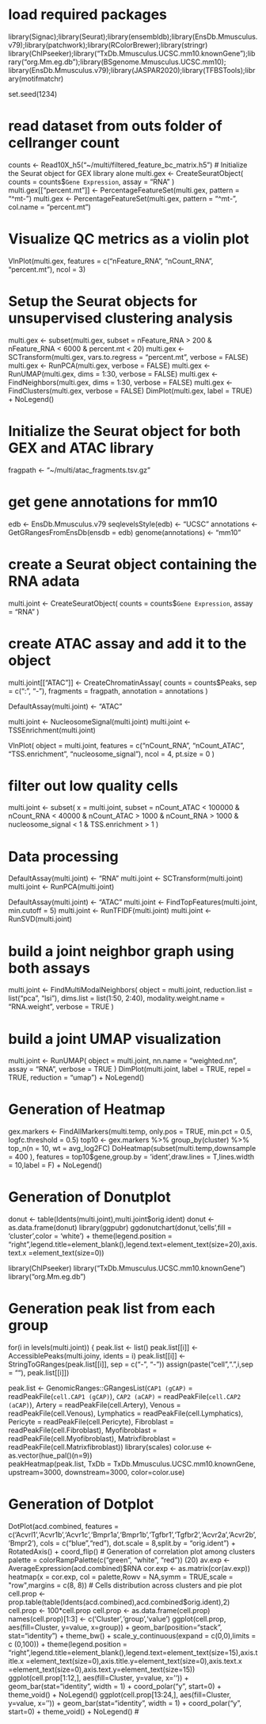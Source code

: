# load required packages
library(Signac);library(Seurat);library(ensembldb);library(EnsDb.Mmusculus.v79);library(patchwork);library(RColorBrewer);library(stringr)
library(ChIPseeker);library("TxDb.Mmusculus.UCSC.mm10.knownGene");library("org.Mm.eg.db");library(BSgenome.Mmusculus.UCSC.mm10);
library(EnsDb.Mmusculus.v79);library(JASPAR2020);library(TFBSTools);library(motifmatchr)

set.seed(1234)

# read dataset from outs folder of cellranger count
counts <- Read10X_h5("~/multi/filtered_feature_bc_matrix.h5")
# Initialize the Seurat object for GEX library alone
multi.gex <- CreateSeuratObject(
  counts = counts$`Gene Expression`,
  assay = "RNA"
)
multi.gex[["percent.mt"]] <- PercentageFeatureSet(multi.gex, pattern = "^mt-")
multi.gex <- PercentageFeatureSet(multi.gex, pattern = "^mt-", col.name = "percent.mt")

# Visualize QC metrics as a violin plot
VlnPlot(multi.gex, features = c("nFeature_RNA", "nCount_RNA", "percent.mt"), ncol = 3)

# Setup the Seurat objects for unsupervised clustering analysis
multi.gex <- subset(multi.gex, subset = nFeature_RNA > 200 & nFeature_RNA < 6000 & percent.mt < 20)
multi.gex <- SCTransform(multi.gex, vars.to.regress = "percent.mt", verbose = FALSE)
multi.gex <- RunPCA(multi.gex, verbose = FALSE)
multi.gex <- RunUMAP(multi.gex, dims = 1:30, verbose = FALSE)
multi.gex <- FindNeighbors(multi.gex, dims = 1:30, verbose = FALSE)
multi.gex <- FindClusters(multi.gex, verbose = FALSE)
DimPlot(multi.gex, label = TRUE) + NoLegend()

# Initialize the Seurat object for both GEX and ATAC library

fragpath <- "~/multi/atac_fragments.tsv.gz"

# get gene annotations for mm10
edb <- EnsDb.Mmusculus.v79
seqlevelsStyle(edb) <- "UCSC"
annotations <- GetGRangesFromEnsDb(ensdb = edb)
genome(annotations) <- "mm10"

# create a Seurat object containing the RNA adata
multi.joint <- CreateSeuratObject(
  counts = counts$`Gene Expression`,
  assay = "RNA"
)

# create ATAC assay and add it to the object
multi.joint[["ATAC"]] <- CreateChromatinAssay(
  counts = counts$Peaks,
  sep = c(":", "-"),
  fragments = fragpath,
  annotation = annotations
)

DefaultAssay(multi.joint) <- "ATAC"

multi.joint <- NucleosomeSignal(multi.joint)
multi.joint <- TSSEnrichment(multi.joint)

VlnPlot(
  object = multi.joint,
  features = c("nCount_RNA", "nCount_ATAC", "TSS.enrichment", "nucleosome_signal"),
  ncol = 4,
  pt.size = 0
)

# filter out low quality cells
multi.joint <- subset(
  x = multi.joint,
  subset = nCount_ATAC < 100000 &
    nCount_RNA < 40000 &
    nCount_ATAC > 1000 &
    nCount_RNA > 1000 &
    nucleosome_signal < 1 &
    TSS.enrichment > 1
)


# Data processing
DefaultAssay(multi.joint) <- "RNA"
multi.joint <- SCTransform(multi.joint)
multi.joint <- RunPCA(multi.joint)

DefaultAssay(multi.joint) <- "ATAC"
multi.joint <- FindTopFeatures(multi.joint, min.cutoff = 5)
multi.joint <- RunTFIDF(multi.joint)
multi.joint <- RunSVD(multi.joint)

# build a joint neighbor graph using both assays
multi.joint <- FindMultiModalNeighbors(
  object = multi.joint,
  reduction.list = list("pca", "lsi"), 
  dims.list = list(1:50, 2:40),
  modality.weight.name = "RNA.weight",
  verbose = TRUE
)

# build a joint UMAP visualization
multi.joint <- RunUMAP(
  object = multi.joint,
  nn.name = "weighted.nn",
  assay = "RNA",
  verbose = TRUE
)
DimPlot(multi.joint, label = TRUE, repel = TRUE, reduction = "umap") + NoLegend()

# Generation of Heatmap
gex.markers <- FindAllMarkers(multi.temp, only.pos = TRUE, min.pct = 0.5, logfc.threshold = 0.5)
top10 <- gex.markers %>% group_by(cluster) %>% top_n(n = 10, wt = avg_log2FC)
DoHeatmap(subset(multi.temp,downsample = 400 ), features = top10$gene,group.by = 'ident',draw.lines = T,lines.width = 10,label = F) + NoLegend()

# Generation of Donutplot
donut <- table(Idents(multi.joint),multi.joint$orig.ident)
donut <- as.data.frame(donut)
library(ggpubr)
ggdonutchart(donut,'cells',fill = 'cluster',color = 'white') + theme(legend.position = "right",legend.title=element_blank(),legend.text=element_text(size=20),axis.text.x =element_text(size=0))

library(ChIPseeker)
library("TxDb.Mmusculus.UCSC.mm10.knownGene")
library("org.Mm.eg.db")

# Generation peak list from each group

for(i in levels(multi.joint)) {
  peak.list <- list()
  peak.list[[i]] <- AccessiblePeaks(multi.joiny, idents = i)
  peak.list[[i]] <- StringToGRanges(peak.list[[i]], sep = c("-", "-"))
  assign(paste("cell",".",i,sep = ""), peak.list[[i]])
  
  peak.list <- GenomicRanges::GRangesList(`CAP1 (gCAP)` = readPeakFile(`cell.CAP1 (gCAP)`),
                                        `CAP2 (aCAP)` = readPeakFile(`cell.CAP2 (aCAP)`),
                                        Artery = readPeakFile(cell.Artery),
                                        Venous = readPeakFile(cell.Venous),
                                        Lymphatics = readPeakFile(cell.Lymphatics),
                                        Pericyte = readPeakFile(cell.Pericyte),
                                        Fibroblast = readPeakFile(cell.Fibroblast),
                                        Myofibroblast = readPeakFile(cell.Myofibroblast),
                                        Matrixfibroblast = readPeakFile(cell.Matrixfibroblast))
library(scales)
color.use <- as.vector(hue_pal()(n=9))                                     
peakHeatmap(peak.list, TxDb = TxDb.Mmusculus.UCSC.mm10.knownGene, upstream=3000, downstream=3000, color=color.use)                                        




# Generation of Dotplot
DotPlot(acd.combined, features = c('Acvrl1','Acvr1b','Acvr1c','Bmpr1a','Bmpr1b','Tgfbr1','Tgfbr2','Acvr2a','Acvr2b','Bmpr2'), cols = c("blue","red"), dot.scale = 8,split.by = "orig.ident") + RotatedAxis() + coord_flip()
# Generation of correlation plot among clusters
palette = colorRampPalette(c("green", "white", "red")) (20)
av.exp <- AverageExpression(acd.combined)$RNA
cor.exp <- as.matrix(cor(av.exp))
heatmap(x = cor.exp, col = palette,Rowv = NA,symm = TRUE,scale = "row",margins = c(8, 8))
# Cells distribution across clusters and pie plot
cell.prop <- prop.table(table(Idents(acd.combined),acd.combined$orig.ident),2)
cell.prop <- 100*cell.prop
cell.prop <- as.data.frame(cell.prop)
names(cell.prop)[1:3] <- c('Cluster','group','value')
ggplot(cell.prop, aes(fill=Cluster, y=value, x=group)) + geom_bar(position="stack", stat="identity") + theme_bw() + scale_y_continuous(expand = c(0,0),limits = c (0,100)) + theme(legend.position = "right",legend.title=element_blank(),legend.text=element_text(size=15),axis.title.x =element_text(size=0),axis.title.y=element_text(size=0),axis.text.x =element_text(size=0),axis.text.y=element_text(size=15))
ggplot(cell.prop[1:12,], aes(fill=Cluster, y=value, x='')) + geom_bar(stat="identity", width = 1) + coord_polar("y", start=0) + theme_void() + NoLegend()
ggplot(cell.prop[13:24,], aes(fill=Cluster, y=value, x='')) + geom_bar(stat="identity", width = 1) + coord_polar("y", start=0) + theme_void() + NoLegend()
# 





